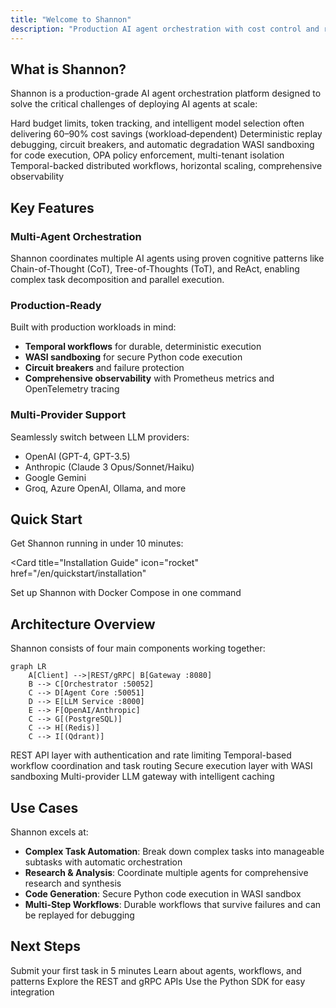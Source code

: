 ```yaml
---
title: "Welcome to Shannon"
description: "Production AI agent orchestration with cost control and reliability"
---
```


## What is Shannon?

Shannon is a production-grade AI agent orchestration platform designed to solve the critical challenges of deploying AI agents at scale:

<CardGroup cols={2}>
  <Card
    title="Cost Control"
    icon="dollar-sign"
  >
    Hard budget limits, token tracking, and intelligent model selection often delivering 60–90% cost savings (workload‑dependent)
  </Card>
  <Card
    title="Reliability"
    icon="shield-check"
  >
    Deterministic replay debugging, circuit breakers, and automatic degradation
  </Card>
  <Card
    title="Security"
    icon="lock"
  >
    WASI sandboxing for code execution, OPA policy enforcement, multi-tenant isolation
  </Card>
  <Card
    title="Scalability"
    icon="chart-line"
  >
    Temporal-backed distributed workflows, horizontal scaling, comprehensive observability
  </Card>
</CardGroup>

## Key Features

### Multi-Agent Orchestration
Shannon coordinates multiple AI agents using proven cognitive patterns like Chain-of-Thought (CoT), Tree-of-Thoughts (ToT), and ReAct, enabling complex task decomposition and parallel execution.

### Production-Ready
Built with production workloads in mind:
- **Temporal workflows** for durable, deterministic execution
- **WASI sandboxing** for secure Python code execution
- **Circuit breakers** and failure protection
- **Comprehensive observability** with Prometheus metrics and OpenTelemetry tracing

### Multi-Provider Support
Seamlessly switch between LLM providers:
- OpenAI (GPT-4, GPT-3.5)
- Anthropic (Claude 3 Opus/Sonnet/Haiku)
- Google Gemini
- Groq, Azure OpenAI, Ollama, and more

## Quick Start

Get Shannon running in under 10 minutes:

<Card
  title="Installation Guide"
  icon="rocket"
  href="/en/quickstart/installation"
>
  Set up Shannon with Docker Compose in one command
</Card>

## Architecture Overview

Shannon consists of four main components working together:

```mermaid
graph LR
    A[Client] -->|REST/gRPC| B[Gateway :8080]
    B --> C[Orchestrator :50052]
    C --> D[Agent Core :50051]
    D --> E[LLM Service :8000]
    E --> F[OpenAI/Anthropic]
    C --> G[(PostgreSQL)]
    C --> H[(Redis)]
    C --> I[(Qdrant)]
```

<CardGroup cols={2}>
  <Card title="Gateway" icon="door-open">
    REST API layer with authentication and rate limiting
  </Card>
  <Card title="Orchestrator" icon="diagram-project">
    Temporal-based workflow coordination and task routing
  </Card>
  <Card title="Agent Core" icon="robot">
    Secure execution layer with WASI sandboxing
  </Card>
  <Card title="LLM Service" icon="brain">
    Multi-provider LLM gateway with intelligent caching
  </Card>
</CardGroup>

## Use Cases

Shannon excels at:

- **Complex Task Automation**: Break down complex tasks into manageable subtasks with automatic orchestration
- **Research & Analysis**: Coordinate multiple agents for comprehensive research and synthesis
- **Code Generation**: Secure Python code execution in WASI sandbox
- **Multi-Step Workflows**: Durable workflows that survive failures and can be replayed for debugging

## Next Steps

<CardGroup cols={2}>
  <Card
    title="Quick Start Tutorial"
    icon="play"
    href="/en/quickstart/quickstart"
  >
    Submit your first task in 5 minutes
  </Card>
  <Card
    title="Core Concepts"
    icon="book"
    href="/en/quickstart/concepts/agents"
  >
    Learn about agents, workflows, and patterns
  </Card>
  <Card
    title="API Reference"
    icon="code"
    href="/en/api/overview"
  >
    Explore the REST and gRPC APIs
  </Card>
  <Card
    title="Python SDK"
    icon="python"
    href="/en/sdk/python/quickstart"
  >
    Use the Python SDK for easy integration
  </Card>
</CardGroup>
